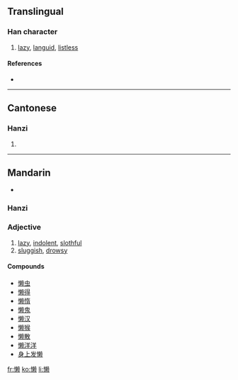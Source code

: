 {{also|懶}}
==Translingual==

===Han character===
{{Han char|rn=61|rad=心|as=13|sn=16|four=|canj=心木中人 (PDLO)}}

# [[lazy]], [[languid]], [[listless]]

====References====
* {{Han ref|kx=0406.141|hdz=42360.090|uh=61D2|ud=25042}}

----

==Cantonese==

===Hanzi===
{{yue-hanzi|jyut=|y=laan5|tra=懶}}

# {{defn|Cantonese}}

----

==Mandarin==
* {{IPA|[ lan˨˩˦ ]}}

===Hanzi===
{{cmn-hanzi|tra=懶|pin=[[lǎn]] ([[lan3]])|wg=lan<sup>3</sup>}}

===Adjective===
{{cmn-adj|tra=懶|pin=lǎn|pint=lan3|rs=心13}}

# [[lazy]], [[indolent]], [[slothful]]
# [[sluggish]], [[drowsy]]

====Compounds====
* [[懒虫]]
* [[懒得]]
* [[懒惰]]
* [[懒鬼]]
* [[懒汉]]
* [[懒猴]]
* [[懒散]]
* [[懒洋洋]]
* [[身上发懒]]

[[fr:懒]]
[[ko:懒]]
[[li:懒]]